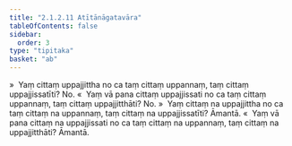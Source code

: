 ```yaml
---
title: "2.1.2.11 Atītānāgatavāra"
tableOfContents: false
sidebar:
  order: 3
type: "tipitaka"
basket: "ab"
---
```



<DynamicBreadcrumb />

<Division number="101">

<Paragraph number="480">
»  Yaṃ cittaṃ uppajjittha no ca taṃ cittaṃ uppannaṃ, taṃ cittaṃ uppajjissatīti? No.
</Paragraph>

<Paragraph number="481">
«  Yaṃ vā pana cittaṃ uppajjissati no ca taṃ cittaṃ uppannaṃ, taṃ cittaṃ uppajjitthāti? No.
</Paragraph>

<Paragraph number="482">
»  Yaṃ cittaṃ na uppajjittha no ca taṃ cittaṃ na uppannaṃ, taṃ cittaṃ na uppajjissatīti? Āmantā.
</Paragraph>

<Paragraph number="483">
«  Yaṃ vā pana cittaṃ na uppajjissati no ca taṃ cittaṃ na uppannaṃ, taṃ cittaṃ na uppajjitthāti? Āmantā.
</Paragraph>
</Division>